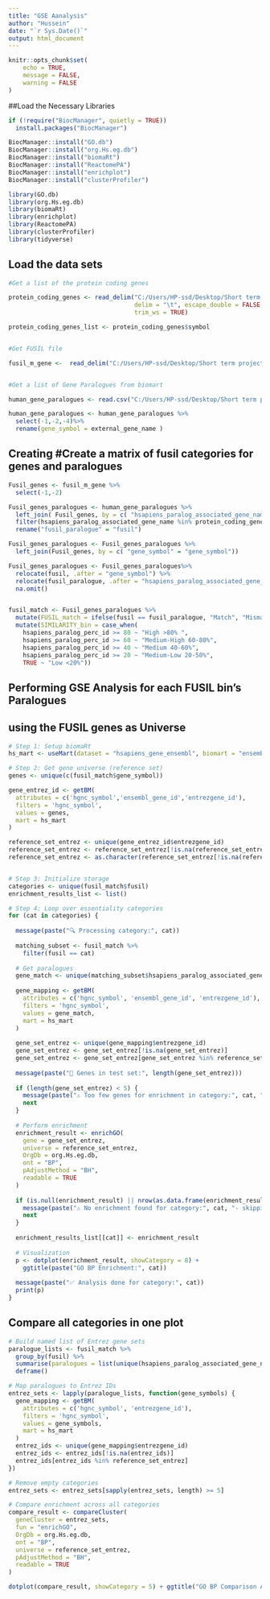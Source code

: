 ---
title: "GSE Aanalysis"
author: "Hussein"
date: "`r Sys.Date()`"
output: html_document
---

```{r setup, include=FALSE}
knitr::opts_chunk$set(
	echo = TRUE,
	message = FALSE,
	warning = FALSE
)
```


##Load the Necessary Libraries

```{r message=FALSE, warning=FALSE}

if (!require("BiocManager", quietly = TRUE))
  install.packages("BiocManager")

BiocManager::install("GO.db")
BiocManager::install("org.Hs.eg.db")
BiocManager::install("biomaRt")
BiocManager::install("ReactomePA")
BiocManager::install("enrichplot")
BiocManager::install("clusterProfiler")

library(GO.db)
library(org.Hs.eg.db)
library(biomaRt)
library(enrichplot)
library(ReactomePA)
library(clusterProfiler)
library(tidyverse)

```


## Load the data sets

```{r message=FALSE, warning=FALSE}

#Get a list of the protein coding genes 

protein_coding_genes <- read_delim("C:/Users/HP-ssd/Desktop/Short term project/protein coding genes/gene_with_protein_product.txt", 
                                   delim = "\t", escape_double = FALSE, 
                                   trim_ws = TRUE)

protein_coding_genes_list <- protein_coding_genes$symbol


#Get FUSIL file

fusil_m_gene <-  read_delim("C:/Users/HP-ssd/Desktop/Short term project2/fusil.csv")


#Get a list of Gene Paralogues from biomart

human_gene_paralogues <- read.csv("C:/Users/HP-ssd/Desktop/Short term project2/paralogues/human_gene_paralogues.csv")

human_gene_paralogues <- human_gene_paralogues %>%
  select(-1,-2,-4)%>%
  rename(gene_symbol = external_gene_name )

```


## Creating #Create a matrix of fusil categories for genes and paralogues


```{r message=FALSE, warning=FALSE}


Fusil_genes <- fusil_m_gene %>%
  select(-1,-2)

Fusil_genes_paralogues <- human_gene_paralogues %>%
  left_join( Fusil_genes, by = c( "hsapiens_paralog_associated_gene_name" = "gene_symbol"))%>%
  filter(hsapiens_paralog_associated_gene_name %in% protein_coding_genes_list) %>%
  rename("fusil_paralogue" = "fusil")

Fusil_genes_paralogues <- Fusil_genes_paralogues %>%
  left_join(Fusil_genes, by = c( "gene_symbol" = "gene_symbol"))

Fusil_genes_paralogues <- Fusil_genes_paralogues%>%
  relocate(fusil, .after = "gene_symbol") %>%
  relocate(fusil_paralogue, .after = "hsapiens_paralog_associated_gene_name") %>%
  na.omit()


fusil_match <- Fusil_genes_paralogues %>%
  mutate(FUSIL_match = ifelse(fusil == fusil_paralogue, "Match", "Mismatch")) %>% # To see if FUSIL bins match
  mutate(SIMILARITY_bin = case_when( 
    hsapiens_paralog_perc_id >= 80 ~ "High >80% ",
    hsapiens_paralog_perc_id >= 60 ~ "Medium-High 60-80%",
    hsapiens_paralog_perc_id >= 40 ~ "Medium 40-60%",
    hsapiens_paralog_perc_id >= 20 ~ "Medium-Low 20-50%",
    TRUE ~ "Low <20%"))

```



## Performing GSE Analysis for each FUSIL bin's Paralogues
## using the FUSIL genes as Universe


```{r message=FALSE, warning=FALSE}

# Step 1: Setup biomaRt
hs_mart <- useMart(dataset = "hsapiens_gene_ensembl", biomart = "ensembl")

# Step 2: Get gene universe (reference set)
genes <- unique(c(fusil_match$gene_symbol))

gene_entrez_id <- getBM(
  attributes = c('hgnc_symbol','ensembl_gene_id','entrezgene_id'),
  filters = 'hgnc_symbol',
  values = genes,
  mart = hs_mart
)

reference_set_entrez <- unique(gene_entrez_id$entrezgene_id)
reference_set_entrez <- reference_set_entrez[!is.na(reference_set_entrez)]
reference_set_entrez <- as.character(reference_set_entrez[!is.na(reference_set_entrez)])


# Step 3: Initialize storage
categories <- unique(fusil_match$fusil)
enrichment_results_list <- list()

# Step 4: Loop over essentiality categories
for (cat in categories) {
  
  message(paste("🔍 Processing category:", cat))
  
  matching_subset <- fusil_match %>%
    filter(fusil == cat)
  
  # Get paralogues
  gene_match <- unique(matching_subset$hsapiens_paralog_associated_gene_name)
  
  gene_mapping <- getBM(
    attributes = c('hgnc_symbol', 'ensembl_gene_id', 'entrezgene_id'),
    filters = 'hgnc_symbol',
    values = gene_match,
    mart = hs_mart
  )
  
  gene_set_entrez <- unique(gene_mapping$entrezgene_id)
  gene_set_entrez <- gene_set_entrez[!is.na(gene_set_entrez)]
  gene_set_entrez <- gene_set_entrez[gene_set_entrez %in% reference_set_entrez]
  
  message(paste("🧬 Genes in test set:", length(gene_set_entrez)))
  
  if (length(gene_set_entrez) < 5) {
    message(paste("⚠️ Too few genes for enrichment in category:", cat, "- skipping."))
    next
  }
  
  # Perform enrichment
  enrichment_result <- enrichGO(
    gene = gene_set_entrez,
    universe = reference_set_entrez,
    OrgDb = org.Hs.eg.db,
    ont = "BP",
    pAdjustMethod = "BH",
    readable = TRUE
  )
  
  if (is.null(enrichment_result) || nrow(as.data.frame(enrichment_result)) == 0) {
    message(paste("⚠️ No enrichment found for category:", cat, "- skipping plot."))
    next
  }
  
  enrichment_results_list[[cat]] <- enrichment_result
  
  # Visualization
  p <- dotplot(enrichment_result, showCategory = 8) + 
    ggtitle(paste("GO BP Enrichment:", cat))
  
  message(paste("✅ Analysis done for category:", cat))
  print(p)
}


```


## Compare all categories in one plot


```{r message=FALSE, warning=FALSE}

# Build named list of Entrez gene sets
paralogue_lists <- fusil_match %>%
  group_by(fusil) %>%
  summarise(paralogues = list(unique(hsapiens_paralog_associated_gene_name))) %>%
  deframe()

# Map paralogues to Entrez IDs
entrez_sets <- lapply(paralogue_lists, function(gene_symbols) {
  gene_mapping <- getBM(
    attributes = c('hgnc_symbol', 'entrezgene_id'),
    filters = 'hgnc_symbol',
    values = gene_symbols,
    mart = hs_mart
  )
  entrez_ids <- unique(gene_mapping$entrezgene_id)
  entrez_ids <- entrez_ids[!is.na(entrez_ids)]
  entrez_ids[entrez_ids %in% reference_set_entrez]
})

# Remove empty categories
entrez_sets <- entrez_sets[sapply(entrez_sets, length) >= 5]

# Compare enrichment across all categories
compare_result <- compareCluster(
  geneCluster = entrez_sets,
  fun = "enrichGO",
  OrgDb = org.Hs.eg.db,
  ont = "BP",
  universe = reference_set_entrez,
  pAdjustMethod = "BH",
  readable = TRUE
)

dotplot(compare_result, showCategory = 5) + ggtitle("GO BP Comparison Across Categories")

```



